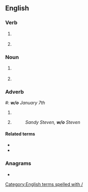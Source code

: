 {{also|Appendix:Variations of "wo"}}
==English==

===Verb===
{{head|en|verb}}
# {{lb|en|finance|insurance}} {{abbreviation of|write off|lang=en}}
# {{lb|en|finance|insurance}} {{abbreviation of|write-off|lang=en}}

===Noun===
# {{lb|en|sport}} {{abbreviation of|walkover|lang=en}} 
#{{lb|en|scheduling}} {{abbreviation of|[[week]] of|lang=en}}

===Adverb===
#: '''''w/o''' January 7th''
# {{abbreviation of|without|lang=en}}
# {{abbreviation of|[[wife]] [[of]]|lang=en}}
#: ''Sandy Steven, '''w/o''' Steven''

====Related terms====
* {{l|en|w/}}
* {{l|en|w/i}}

===Anagrams===
* {{anagrams|en|a=ow|'ow|ow}}

[[Category:English terms spelled with /]]